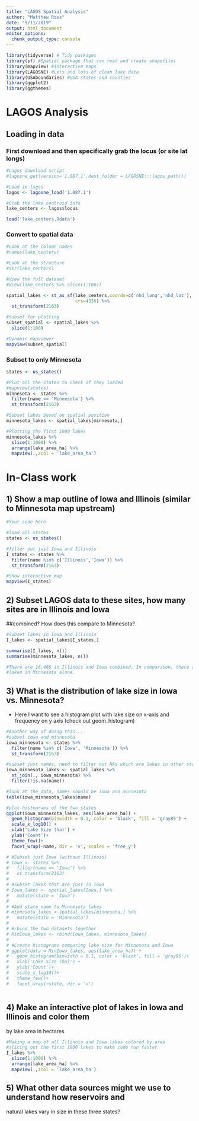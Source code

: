 ```yaml
---
title: "LAGOS Spatial Analysis"
author: "Matthew Ross"
date: "9/11/2019"
output: html_document
editor_options: 
  chunk_output_type: console
---
```




```r
library(tidyverse) # Tidy packages
library(sf) #Spatial package that can read and create shapefiles 
library(mapview) #Interactive maps
library(LAGOSNE) #Lots and lots of clean lake data
library(USAboundaries) #USA states and counties
library(ggplot2)
library(ggthemes)
```


# LAGOS Analysis


## Loading in data


### First download and then specifically grab the locus (or site lat longs)
```r
#Lagos download script
#lagosne_get(version='1.087.1',dest_folder = LAGOSNE:::lagos_path())

#Load in lagos
lagos <- lagosne_load('1.087.1')

#Grab the lake centroid info
lake_centers <- lagos$locus

load('lake_centers.Rdata')
```



### Convert to spatial data
```r
#Look at the column names
#names(lake_centers)

#Look at the structure
#str(lake_centers)

#View the full dataset
#View(lake_centers %>% slice(1:100))

spatial_lakes <- st_as_sf(lake_centers,coords=c('nhd_long','nhd_lat'),
                          crs=4326) %>%
  st_transform(2163)

#Subset for plotting
subset_spatial <- spatial_lakes %>%
  slice(1:100)

#Dynamic mapviewer
mapview(subset_spatial)

```


### Subset to only Minnesota

```r
states <- us_states()

#Plot all the states to check if they loaded
#mapview(states)
minnesota <- states %>%
  filter(name == 'Minnesota') %>%
  st_transform(2163)

#Subset lakes based on spatial position
minnesota_lakes <- spatial_lakes[minnesota,]

#Plotting the first 1000 lakes
minnesota_lakes %>%
  slice(1:1000) %>%
  arrange(lake_area_ha) %>%
  mapview(.,zcol = 'lake_area_ha')
```



# In-Class work


## 1) Show a map outline of Iowa and Illinois (similar to Minnesota map upstream)

```r
#Your code here

#load all states
states <- us_states()

#filter out just Iowa and Illinois
I_states <- states %>%
  filter(name %in% c('Illinois','Iowa')) %>%
  st_transform(2163)

#Show interactive map
mapview(I_states)

```



## 2) Subset LAGOS data to these sites, how many sites are in Illinois and Iowa
##combined? How does this compare to Minnesota?

```r
#Subset lakes in Iowa and Illinois
I_lakes <- spatial_lakes[I_states,]

summarise(I_lakes, n())
summarise(minnesota_lakes, n())

#There are 16,466 in Illinois and Iowa combined. In comparison, there are 29,038
#lakes in Minnesota alone.

```


## 3) What is the distribution of lake size in Iowa vs. Minnesota?

- Here I want to see a histogram plot with lake size on x-axis and frequency on 
y axis (check out geom_histogram)

```r
#Another way of doing this... 
#subset iowa and minnesota
iowa_minnesota <- states %>%
  filter(name %in% c('Iowa', 'Minnesota')) %>%
  st_transform(2163)

#subset just names, need to filter out NAs which are lakes in other states
iowa_minnesota_lakes <- spatial_lakes %>%
  st_join(., iowa_minnesota) %>%
  filter(!is.na(name))

#look at the data, names should be iowa and minnesota
table(iowa_minnesota_lakes$name)

#plot histograms of the two states
ggplot(iowa_minnesota_lakes, aes(lake_area_ha)) +
  geom_histogram(binwidth = 0.1, color = 'black', fill = 'gray85') + 
  scale_x_log10() + 
  xlab('Lake Size (ha)') + 
  ylab('Count')+
  theme_few()+
  facet_wrap(~name, dir = 'v', scales = 'free_y')

# #Subset just Iowa (without Illinois)
# Iowa <- states %>%
#   filter(name == 'Iowa') %>%
#   st_transform(2163) 
# 
# #Subset lakes that are just in Iowa
# Iowa_lakes <- spatial_lakes[Iowa,] %>%
#   mutate(state = 'Iowa')
# 
# #Add state name to Minnesota_lakes
# minnesota_lakes <-spatial_lakes[minnesota,] %>%
#   mutate(state = 'Minnesota')
# 
# #rbind the two datasets together
# MinIowa_lakes <- rbind(Iowa_lakes, minnesota_lakes)
# 
# #Create histograms comparing lake size for Minnesota and Iowa
# ggplot(data = MinIowa_lakes, aes(lake_area_ha)) + 
#   geom_histogram(binwidth = 0.1, color = 'black', fill = 'gray85')+ 
#   xlab('Lake Size (ha)') + 
#   ylab('Count')+
#   scale_x_log10()+
#   theme_few()+
#   facet_wrap(~state, dir = 'v')



```


## 4) Make an interactive plot of lakes in Iowa and Illinois and color them
by lake area in hectares

```r
#Making a map of all Illinois and Iowa lakes colored by area
#slicing out the first 1000 lakes to make code run faster
I_lakes %>%
  slice(1:1000) %>%
  arrange(lake_area_ha) %>%
  mapview(.,zcol = 'lake_area_ha')

```


## 5) What other data sources might we use to understand how reservoirs and 
natural lakes vary in size in these three states? 


